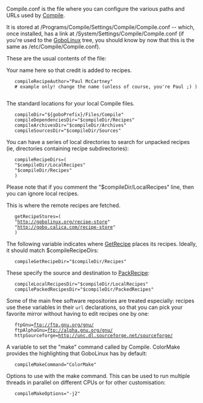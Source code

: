 Compile.conf is the file where you can configure the various paths and URLs used by [[Compile]].

It is stored at /Programs/Compile/Settings/Compile/Compile.conf -- which, once installed, has a link at /System/Settings/Compile/Compile.conf (if you're used to the [[GoboLinux]] tree, you should know by now that this is the same as /etc/Compile/Compile.conf).

These are the usual contents of the file:

Your name here so that credit is added to recipes.

    compileRecipeAuthor="Paul McCartney" 
    # example only! change the name (unless of course, you're Paul ;) ) 


The standard locations for your local Compile files.

    compileDir="${goboPrefix}/Files/Compile" 
    compileDependenciesDir="$compileDir/Recipes" 
    compileArchivesDir="$compileDir/Archives" 
    compileSourcesDir="$compileDir/Sources" 


You can have a series of local directories to search for unpacked recipes (ie, directories containing recipe subdirectories):

    compileRecipeDirs=( 
    "$compileDir/LocalRecipes" 
    "$compileDir/Recipes" 
    ) 

Please note that if you comment the "$compileDir/LocalRecipes" line, then you can ignore local recipes.


This is where the remote recipes are fetched.

    getRecipeStores=( 
    "http://gobolinux.org/recipe-store" 
    "http://gobo.calica.com/recipe-store" 
    ) 


The following variable indicates where [[GetRecipe]] places its recipes. Ideally, it should match $compileRecipeDirs:

    compileGetRecipeDir="$compileDir/Recipes" 


These specify the source and destination to [[PackRecipe]]:

    compileLocalRecipesDir="$compileDir/LocalRecipes" 
    compilePackedRecipesDir="$compileDir/PackedRecipes" 


Some of the main free software repositories are treated especially: recipes use these variables in their <code>url</code> declarations, so that you can pick your favorite mirror without having to edit recipes one by one:

    ftpGnu=ftp://ftp.gnu.org/gnu/ 
    ftpAlphaGnu=ftp://alpha.gnu.org/gnu/ 
    httpSourceforge=http://unc.dl.sourceforge.net/sourceforge/ 


A variable to set the "make" command called by Compile. ColorMake provides the highlighting that GoboLinux has by default:

    compileMakeCommand="ColorMake" 


Options to use with the make command. This can be used to run multiple threads in parallel on different CPUs or for other customisation:

    compileMakeOptions="-j2" 


{{Reference}}
